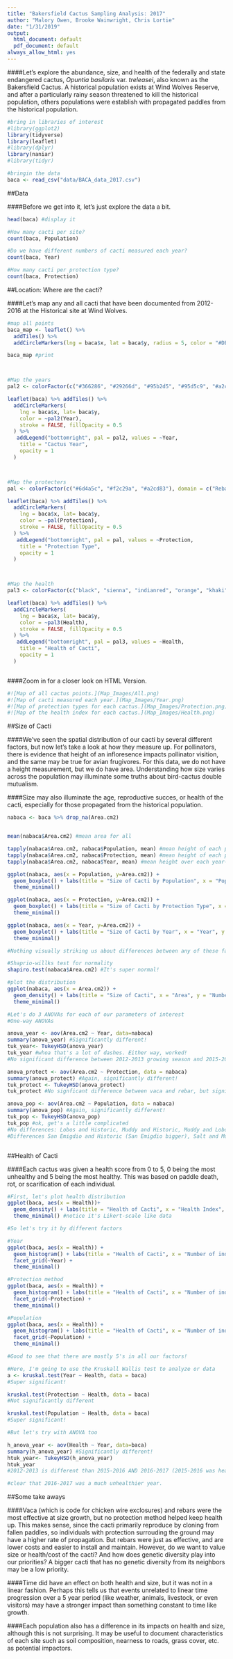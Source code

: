 ---
title: "Bakersfield Cactus Sampling Analysis: 2017"
author: "Malory Owen, Brooke Wainwright, Chris Lortie"
date: "1/31/2019"
output:
  html_document: default
  pdf_document: default
always_allow_html: yes
---

####Let's explore the abundance, size, and health of the federally and state endangered cactus, *Opuntia basilaris* var. *treleasei*, also known as the Bakersfield Cactus. A historical population exists at Wind Wolves Reserve, and after a particularly rainy season threatened to kill the historical population, others populations were establish with propagated paddles from the historical population. 


```{r setup, include=FALSE}
#bring in libraries of interest
#library(ggplot2)
library(tidyverse)
library(leaflet)
#library(dplyr)
library(naniar)
#library(tidyr)

#bringin the data
baca <- read_csv("data/BACA_data_2017.csv")


```

##Data

####Before we get into it, let's just explore the data a bit.
```{r, include=TRUE}
head(baca) #display it

#How many cacti per site?
count(baca, Population)

#Do we have different numbers of cacti measured each year?
count(baca, Year)

#How many cacti per protection type?
count(baca, Protection)


```



##Location: Where are the cacti?

####Let's map any and all cacti that have been documented from 2012-2016 at the Historical site at Wind Wolves.

```{r warning=FALSE}
#map all points 
baca_map <- leaflet() %>% 
  addTiles() %>% 
  addCircleMarkers(lng = baca$x, lat = baca$y, radius = 5, color = "#DEAFD6")

baca_map #print



#Map the years
pal2 <- colorFactor(c("#366286", "#29266d", "#95b2d5", "#95d5c9", "#a2cd83"), domain = c("2012-2013", "2013-2014", "2014-2015", "2015-2016", "2016-2017"))

leaflet(baca) %>% addTiles() %>%
  addCircleMarkers(
    lng = baca$x, lat= baca$y,
    color = ~pal2(Year),
    stroke = FALSE, fillOpacity = 0.5
  ) %>% 
   addLegend("bottomright", pal = pal2, values = ~Year,
    title = "Cactus Year",
    opacity = 1
  )



#Map the protecters
pal <- colorFactor(c("#6d4a5c", "#f2c29a", "#a2cd83"), domain = c("Rebar", "Rock", "Vaca"))

leaflet(baca) %>% addTiles() %>%
  addCircleMarkers(
    lng = baca$x, lat= baca$y,
    color = ~pal(Protection),
    stroke = FALSE, fillOpacity = 0.5
  ) %>% 
   addLegend("bottomright", pal = pal, values = ~Protection,
    title = "Protection Type",
    opacity = 1
  )



#Map the health
pal3 <- colorFactor(c("black", "sienna", "indianred", "orange", "khaki", "#859469"), domain = c("0", "1", "2", "3", "4", "5"))

leaflet(baca) %>% addTiles() %>%
  addCircleMarkers(
    lng = baca$x, lat= baca$y,
    color = ~pal3(Health),
    stroke = FALSE, fillOpacity = 0.5
  ) %>% 
   addLegend("bottomright", pal = pal3, values = ~Health,
    title = "Health of Cacti",
    opacity = 1
  )



```
####Zoom in for a closer look on HTML Version.
```{r Maps for PDF}
#![Map of all cactus points.](Map_Images/All.png)
#![Map of cacti measured each year.](Map_Images/Year.png)
#![Map of protection types for each cactus.](Map_Images/Protection.png)
#![Map of the health index for each cactus.](Map_Images/Health.png)

```


##Size of Cacti

####We've seen the spatial distribution of our cacti by several different factors, but now let's take a look at how they measure up. For pollinators, there is evidence that height of an infloresence impacts pollinator visition, and the same may be true for avian frugivores. For this data, we do not have a height measurement, but we do have area. Understanding how size varies across the population may illuminate some truths about bird-cactus double mutualism.

####Size may also illuminate the age, reproductive succes, or health of the cacti, especially for those propagated from the historical population.

```{r Size Plots, warning = FALSE}
nabaca <- baca %>% drop_na(Area.cm2)


mean(nabaca$Area.cm2) #mean area for all

tapply(nabaca$Area.cm2, nabaca$Population, mean) #mean height of each population
tapply(nabaca$Area.cm2, nabaca$Protection, mean) #mean height of each protection method
tapply(nabaca$Area.cm2, nabaca$Year, mean) #mean height over each year--are they growing?

ggplot(nabaca, aes(x = Population, y=Area.cm2)) +
  geom_boxplot() + labs(title = "Size of Cacti by Population", x = "Population", y = "Size in cm Squared") +
  theme_minimal() 

ggplot(nabaca, aes(x = Protection, y=Area.cm2)) +
  geom_boxplot() + labs(title = "Size of Cacti by Protection Type", x = "Protection", y = "Size in cm Squared") +
  theme_minimal() 

ggplot(nabaca, aes(x = Year, y=Area.cm2)) +
  geom_boxplot() + labs(title = "Size of Cacti by Year", x = "Year", y = "Size in cm Squared") +
  theme_minimal() 

#Nothing visually striking us about differences between any of these factors. But let's take a look at the stats next...

#Shaprio-willks test for normality
shapiro.test(nabaca$Area.cm2) #It's super normal!

#plot the distribution
ggplot(nabaca, aes(x = Area.cm2)) +
  geom_density() + labs(title = "Size of Cacti", x = "Area", y = "Number of cacti") +
  theme_minimal()

#Let's do 3 ANOVAs for each of our parameters of interest
#One-way ANOVAs

anova_year <- aov(Area.cm2 ~ Year, data=nabaca)
summary(anova_year) #Significantly different!
tuk_year<- TukeyHSD(anova_year)
tuk_year #whoa that's a lot of dashes. Either way, worked! 
#No significant difference between 2012-2013 growing season and 2015-2016 OR 2016-2017 growing seasons. Also, no significant differences between 2016-2017 and 2015-2016 growing seasons. No difference between 2013-2014 and 2014-2015, no difference between 2014-2015 and 2015-2016.

anova_protect <- aov(Area.cm2 ~ Protection, data = nabaca)
summary(anova_protect) #Again, significantly different!
tuk_protect <- TukeyHSD(anova_protect)
tuk_protect #No signficant difference between vaca and rebar, but significant differences between both Vaca to rocks and rebar to rocks. For size, vaca=rebar, vaca>rocks, rocks<rebar. Basically, rocks had smallest plants, rebar and vaca had equally bigger plants.

anova_pop <- aov(Area.cm2 ~ Population, data = nabaca)
summary(anova_pop) #Again, significantly different!
tuk_pop <- TukeyHSD(anova_pop)
tuk_pop #ok, get's a little complicated
#No differences: Lobos and Historic, Muddy and Historic, Muddy and Lobos, Salt and Lobos, San Emigdio and Lobos, San Emigdio and Salt
#Differences San Emigdio and Historic (San Emigdio bigger), Salt and Muddy (Salt bigger), and San Emigdio and Muddy (San Emigdio bigger)



```

##Health of Cacti

####Each cactus was given a health score from 0 to 5, 0 being the most unhealthy and 5 being the most healthy. This was based on paddle death, rot, or scarification of each individual. 

```{r Health, warning = FALSE}
#First, let's plot health distribution
ggplot(baca, aes(x = Health))+
  geom_density() + labs(title = "Health of Cacti", x = "Health Index", y = "Number of cacti") +
  theme_minimal() #notice it's Likert-scale like data

#So let's try it by different factors

#Year
ggplot(baca, aes(x = Health)) +
  geom_histogram() + labs(title = "Health of Cacti", x = "Number of individuals in each health class by Year", y = "Health class") +
  facet_grid(~Year) +
  theme_minimal()

#Protection method
ggplot(baca, aes(x = Health)) +
  geom_histogram() + labs(title = "Health of Cacti", x = "Number of individuals in each health class by Protection Method", y = "Health class") +
  facet_grid(~Protection) +
  theme_minimal()

#Population
ggplot(baca, aes(x = Health)) +
  geom_histogram() + labs(title = "Health of Cacti", x = "Number of individuals in each health class by Population", y = "Health class") +
  facet_grid(~Population) +
  theme_minimal()

#Good to see that there are mostly 5's in all our factors!

#Here, I'm going to use the Kruskall Wallis test to analyze or data
a <- kruskal.test(Year ~ Health, data = baca)
#Super significant!

kruskal.test(Protection ~ Health, data = baca)
#Not significantly different

kruskal.test(Population ~ Health, data = baca)
#Super significant!

#But let's try with ANOVA too

h_anova_year <- aov(Health ~ Year, data=baca)
summary(h_anova_year) #Significantly different!
htuk_year<- TukeyHSD(h_anova_year)
htuk_year 
#2012-2013 is different than 2015-2016 AND 2016-2017 (2015-2016 was healthier than 2012-2013, but 2012-2013 was healthier than 2016-2017). 2016-2017 is different from 2013-2014, 2014-2015, AND 2015-2016 (2016-2017 was less healthy than all three of the other years).

#clear that 2016-2017 was a much unhealthier year.


```

##Some take aways

####Vaca (which is code for chicken wire exclosures) and rebars were the most effective at size growth, but no protection method helped keep health up. This makes sense, since the cacti primarily reproduce by cloning from fallen paddles, so individuals with protection surrouding the ground may have a higher rate of propagation. But rebars were just as effective, and are lower costs and easier to install and maintain. However, do we want to value size or health/cost of the cacti? And how does genetic diversity play into our priorities? A bigger cacti that has no genetic diversity from its neighbors may be a low priority. 

####Time did have an effect on both health and size, but it was not in a linear fashion. Perhaps this tells us that events unrelated to linear time progression over a 5 year period (like weather, animals, livestock, or even visitors) may have a stronger impact than something constant to time like growth. 

####Each population also has a difference in its impacts on health and size, although this is not surprising. It may be useful to document characteristics of each site such as soil composition, nearness to roads, grass cover, etc. as potential impactors. 




